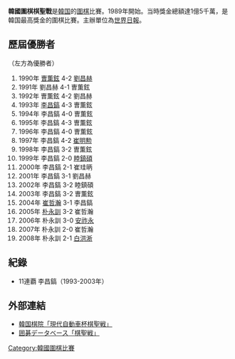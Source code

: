 '''韓國圍棋棋聖戰'''是[[韓国|韓国]]的[[圍棋|圍棋]]比賽。1989年開始。当時獎金總額達1億5千萬，是韓国最高獎金的圍棋比賽。主辦單位為[[世界日報|世界日報]]。

==歷屆優勝者==
（左方為優勝者）
# 1990年 [[チョ薫鉉|曺薫鉉]] 4-2 [[劉昌赫|劉昌赫]] 
# 1991年 劉昌赫 4-1 曺薫鉉 
# 1992年 曺薫鉉 4-2 劉昌赫
# 1993年 [[李昌鎬|李昌鎬]] 4-3 曺薫鉉
# 1994年 李昌鎬 4-0 曺薫鉉
# 1995年 李昌鎬 4-3 曺薫鉉
# 1996年 李昌鎬 4-0 曺薫鉉
# 1997年 李昌鎬 4-2 [[崔明勲|崔明勲]]
# 1998年 李昌鎬 3-2 曺薫鉉
# 1999年 李昌鎬 2-0 [[睦鎮碩|睦鎮碩]]
# 2000年 李昌鎬 2-1 崔珪昞
# 2001年 李昌鎬 3-1 劉昌赫
# 2002年 李昌鎬 3-2 睦鎮碩
# 2003年 李昌鎬 3-2 曺薫鉉 
# 2004年 [[崔哲瀚|崔哲瀚]] 3-1 李昌鎬
# 2005年 [[朴永訓|朴永訓]] 3-2 崔哲瀚
# 2006年 朴永訓 3-0 [[安祚永|安祚永]]
# 2007年 朴永訓 2-0 崔哲瀚
# 2008年 朴永訓 2-1 [[白洪淅|白洪淅]]

==紀錄==
* 11連覇 李昌鎬（1993-2003年）

==外部連結==
*[https://web.archive.org/web/20070927015746/http://www.baduk.or.kr/information/kr_game_info_07.asp 韓国棋院「現代自動車杯棋聖戦」]
*[https://web.archive.org/web/20080828163015/http://igo.web.infoseek.co.jp/cgi-bin/title/korea/kisung.htm 囲碁データベース「棋聖戦」]

{{韓國圍棋比賽}}
[[Category:韓國圍棋比賽|Category:韓國圍棋比賽]]